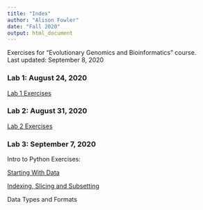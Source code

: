 ```yaml
---
title: "Index"
author: "Alison Fowler"
date: "Fall 2020"
output: html_document
---
```


Exercises for "Evolutionary Genomics and Bioinformatics" course. <br>
Last updated: September 8, 2020

### Lab 1: August 24, 2020 

[Lab 1 Exercises](Lab1_AEF.html)

### Lab 2: August 31, 2020 

[Lab 2 Exercises](Lab2_AEF.html)

### Lab 3: September 7, 2020 <br>
Intro to Python Exercises: <br>

[Starting With Data](Lab3-Python-Starting-With-Data.html)

[Indexing, Slicing and Subsetting](Lab3-Indexing-etc.html)

Data Types and Formats




